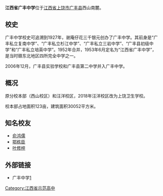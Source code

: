 {{unreferenced|time=2018-01-17T10:19:39+00:00}}
'''江西省广丰中学'''位于[[江西省|江西省]][[上饶市|上饶市]][[广丰县|广丰县]]西山南麓。

== 校史 ==
广丰中学校史可追溯到1927年，谢庵仔花三千银元创办了广丰中学。其前身是“广丰私立复南中学”、“广丰私立杉江中学”、“广丰私立三岩中学”、“广丰县初级中学”和“广丰私立培英中学”。1952年合并，1953年6月定名为“江西省广丰中学”，是当时赣东北地区四所完全中学之一。

2006年12月，广丰县实验学校和广丰县第二中学并入广丰中学。

== 概况 ==
原分校本部（西山校区）和汪洋校区，2018年汪洋校区改为上饶卫生学校。

校本部占地面积123亩，建筑面积30052平方米。

== 知名校友 ==
*[[俞鸿儒|俞鸿儒]]
*[[鄂栋臣|鄂栋臣]]
*[[叶修梓|叶修梓]]
  
==外部链接==
* 广丰中学[http://www.jxsgfzx.com/] {{Wayback|url=http://www.jxsgfzx.com/ |date=20200930204256 }}

{{江西省示范性普通高中}}

[[Category:江西省示范高中|Category:江西省示范高中]]